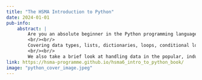 ```yaml
---
title: "The HSMA Introduction to Python"
date: 2024-01-01
pub-info:
    abstract: |
        Are you an absolute beginner in the Python programming language? Or even brand new to programming in general? Worry not! Our Python Programming book will take you from "hello world" through to being a whizz with data types, functions, and even the dreaded object oriented programming.
        <br/><br/>
        Covering data types, lists, dictionaries, loops, conditional logic, using and writing functions, importing packages, and handling errors, this book will unlock a world of additional techniques for you and is an important starting point before moving on to the other books in the HSMA set.
        <br/><br/>
        We also take a brief look at handling data in the popular, industry-standard numpy and pandas packages, as well as a quick introduction to creating static and interactive graphs, making sure you're equipped with the key knowledge a budding data scientist or operational researcher needs!
link: https://hsma-programme.github.io/hsma6_intro_to_python_book/
image: "python_cover_image.jpeg"
---
```

